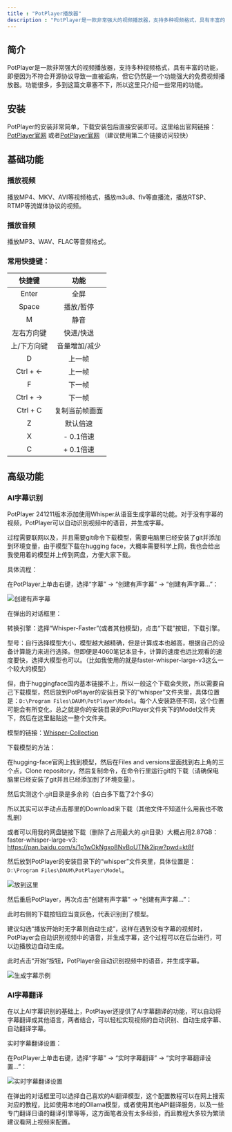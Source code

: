 ```yaml
---
title : "PotPlayer播放器"
description : "PotPlayer是一款非常强大的视频播放器，支持多种视频格式，具有丰富的功能。"
---
```


## 简介

PotPlayer是一款非常强大的视频播放器，支持多种视频格式，具有丰富的功能，即便因为不符合开源协议导致一直被诟病，但它仍然是一个功能强大的免费视频播放器。功能很多，多到这篇文章塞不下，所以这里只介绍一些常用的功能。

## 安装

PotPlayer的安装非常简单，下载安装包后直接安装即可。这里给出官网链接：[PotPlayer官网](https://potplayer.daum.net/) 或者[PotPlayer官网](https://potplayer.tv)  （建议使用第二个链接访问较快）


## 基础功能

### 播放视频

播放MP4、MKV、AVI等视频格式，播放m3u8、flv等直播流，播放RTSP、RTMP等流媒体协议的视频。

### 播放音频

播放MP3、WAV、FLAC等音频格式。

### 常用快捷键：

| 快捷键 | 功能 |
| :---: | :---: |
| Enter | 全屏 |
| Space | 播放/暂停 |
| M | 静音 |
| 左右方向键 | 快进/快退 |
| 上/下方向键 | 音量增加/减少 |
| D | 上一帧 |
| Ctrl + ← | 上一帧 |
| F | 下一帧 |
| Ctrl + → | 下一帧 |
| Ctrl + C | 复制当前帧画面 |
| Z | 默认倍速 |
| X | - 0.1倍速 |
| C | + 0.1倍速 |


## 高级功能

### AI字幕识别

PotPlayer 241211版本添加使用Whisper从语音生成字幕的功能。对于没有字幕的视频，PotPlayer可以自动识别视频中的语音，并生成字幕。

过程需要联网以及，并且需要git命令下载模型，需要电脑里已经安装了git并添加到环境变量，由于模型下载在hugging face，大概率需要科学上网，我也会给出我使用着的模型并上传到网盘，方便大家下载。

具体流程：

在PotPlayer上单击右键，选择“字幕” -> “创建有声字幕” -> “创建有声字幕…”：

![创建有声字幕](@assets/docs/learn/useful_tools/potplayer/生成有声字幕设置.png)


在弹出的对话框里：

转换引擎：选择“Whisper-Faster”(或者其他模型)，点击“下载”按钮，下载引擎。

型号：自行选择模型大小，模型越大越精确，但是计算成本也越高，根据自己的设备计算能力来进行选择。但即便是4060笔记本显卡，计算的速度也远比观看的速度要快，选择大模型也可以。（比如我使用的就是faster-whisper-large-v3这么一个较大的模型）

但，由于huggingface国内基本链接不上，所以一般这个下载会失败，所以需要自己下载模型，然后放到PotPlayer的安装目录下的“whisper”文件夹里，具体位置是：`D:\Program Files\DAUM\PotPlayer\Model`。每个人安装路径不同，这个位置可能会有所变化，总之就是你的安装目录的PotPlayer文件夹下的Model文件夹下，然后在这里黏贴这一整个文件夹。

模型的链接：[Whisper-Collection](https://huggingface.co/collections/Systran/faster-whisper-6867ecec0e757ee14896e2d3)

下载模型的方法：

在hugging-face官网上找到模型，然后在Files and versions里面找到右上角的三个点，Clone repository，然后复制命令，在命令行里运行git的下载（请确保电脑里已经安装了git并且已经添加到了环境变量）。

然后实测这个.git目录是多余的（白白多下载了2个多G）

所以其实可以手动点击那里的Download来下载（其他文件不知道什么用我也不敢乱删）

或者可以用我的网盘链接下载（删除了占用最大的.git目录）大概占用2.87GB：
faster-whisper-large-v3: https://pan.baidu.com/s/1p1wOkNgxo8NvBoUTNk2ipw?pwd=kt8f

然后放到PotPlayer的安装目录下的“whisper”文件夹里，具体位置是：`D:\Program Files\DAUM\PotPlayer\Model`。

![放到这里](@assets/docs/learn/useful_tools/potplayer/Model位置.png)

然后重启PotPlayer，再次点击“创建有声字幕” -> “创建有声字幕…”：

此时右侧的下载按钮应当变灰色，代表识别到了模型。

建议勾选“播放开始时无字幕则自动生成”，这样在遇到没有字幕的视频时，PotPlayer会自动识别视频中的语音，并生成字幕，这个过程可以在后台进行，可以边播放边自动生成。

此时点击“开始”按钮，PotPlayer会自动识别视频中的语音，并生成字幕。

![生成字幕示例](@assets/docs/learn/useful_tools/potplayer/生成字幕示例.png)


### AI字幕翻译

在以上AI字幕识别的基础上，PotPlayer还提供了AI字幕翻译的功能，可以自动将字幕翻译成其他语言，两者结合，可以轻松实现视频的自动识别、自动生成字幕、自动翻译字幕。

实时字幕翻译设置：

在PotPlayer上单击右键，选择“字幕” -> “实时字幕翻译” -> “实时字幕翻译设置…”：

![实时字幕翻译设置](@assets/docs/learn/useful_tools/potplayer/实时字幕翻译设置.png)

在弹出的对话框里可以选择自己喜欢的AI翻译模型，这个配置教程可以在网上搜索对应的教程，比如使用本地的Ollama模型，或者使用其他API翻译服务，以及一些专门翻译日语的翻译引擎等等，这方面笔者没有太多经验，而且教程大多较为繁琐建议看网上视频来配置。










